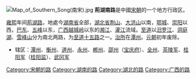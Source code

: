 [[File:Map_of_Southern_Song(南宋).jpg|thumb]]
'''荊湖南路'''是中國[[宋朝|宋朝]]的一个地方行政区。

[[雍熙|雍熙]]年间[[荊湖路|荊湖路]]，地處今[[湖南省|湖南省]]全部，[[湖北省|湖北省]][[荆山|荆山]]、[[大洪山|大洪山]]以南，[[鄂城|鄂城]]、[[崇阳|崇阳]]以西，[[巴东|巴东]]、[[五峰土家族自治縣|五峰]]以东，[[广西|广西]][[越城岭|越城岭]]以东的[[湘江|湘江]]、[[灌江|灌江]]流域。[[至道|至道]]以[[汨罗江|汨罗江]]、[[洞庭湖|洞庭湖]]、[[雪峰山|雪峰山]]分为南北两路，为[[至道十五路|至道十五路]]之一。[[治所|治所]]在[[潭州|潭州]]。[[元朝|元朝]]初年废除。

* 辖区：[[潭州|潭州]]、[[衡州|衡州]]、[[道州|道州]]、[[永州|永州]]、[[郴州|郴州]]、[[邵州|邵州]]（[[宝庆府|宝庆府]]）、[[全州|全州]]、[[茶陵军|茶陵军]]、[[桂阳军|桂阳军]]（[[桂阳监|桂阳监]]）、[[武冈军|武冈军]] 

{{北宋行政区划|nocat}}
{{南宋行政区划|nocat}}
{{宋朝行政区划小作品}}
[[Category:宋朝的路|Category:宋朝的路]]
[[Category:湖南的路|Category:湖南的路]]
[[Category:湖北的路|Category:湖北的路]]
[[Category:广西的路|Category:广西的路]]